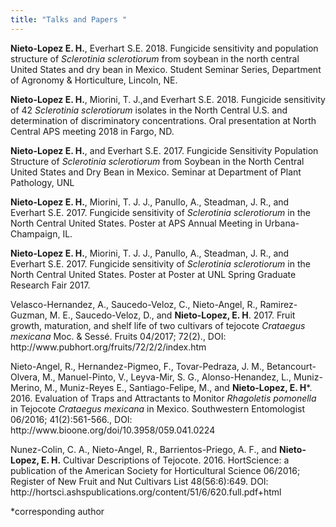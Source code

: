 ```yaml
---
title: "Talks and Papers "
---
```

  
  
  
        
**Nieto-Lopez E. H.**, Everhart S.E.  2018.  Fungicide sensitivity and population structure of _Sclerotinia sclerotiorum_ from soybean in the north central United States and dry bean in Mexico. Student Seminar Series, Department of Agronomy & Horticulture, Lincoln, NE.

**Nieto-Lopez E. H.**, Miorini, T. J.,and Everhart S.E. 2018. Fungicide sensitivity of 42 _Sclerotinia sclerotiorum_ isolates in the North Central U.S. and determination of discriminatory concentrations. Oral presentation at North Central APS meeting 2018 in Fargo, ND. 


**Nieto-Lopez E. H.**, and Everhart S.E. 2017. Fungicide Sensitivity Population Structure of _Sclerotinia sclerotiorum_ from Soybean in the North
Central United States and Dry Bean in Mexico. Seminar at Department of
Plant Pathology, UNL

**Nieto-Lopez E. H.**, Miorini, T. J. J., Panullo, A., Steadman, J. R., and Everhart S.E. 2017. Fungicide sensitivity of _Sclerotinia sclerotiorum_ in the North Central United States. Poster at APS Annual Meeting  in Urbana-Champaign, IL.

**Nieto-Lopez E. H.**, Miorini, T. J. J., Panullo, A., Steadman, J. R., and
Everhart S.E. 2017. Fungicide sensitivity of _Sclerotinia sclerotiorum_ in the
North Central United States. Poster at Poster at UNL Spring Graduate Research Fair 2017.

Velasco-Hernandez, A., Saucedo-Veloz, C., Nieto-Angel, R., Ramirez-Guzman, M. E., Saucedo-Veloz, D., and **Nieto-Lopez, E. H**. 2017. Fruit growth, maturation, and shelf life of two cultivars of tejocote _Crataegus mexicana_ Moc. & Sessé. Fruits 04/2017; 72(2)., DOI:
http://www.pubhort.org/fruits/72/2/2/index.htm

Nieto-Angel, R., Hernandez-Pigmeo, F., Tovar-Pedraza, J. M., Betancourt-Olvera, M., Manuel-Pinto, V., Leyva-Mir, S. G., Alonso-Henandez, L., Muniz-Merino, M., Muniz-Reyes E., Santiago-Felipe, M., and **Nieto-Lopez, E. H***. 2016. Evaluation of Traps and Attractants to Monitor _Rhagoletis pomonella_ in Tejocote _Crataegus mexicana_ in Mexico. Southwestern Entomologist 06/2016; 41(2):561-566., DOI:
http://www.bioone.org/doi/10.3958/059.041.0224

Nunez-Colin, C. A., Nieto-Angel, R., Barrientos-Priego, A. F., and **Nieto-Lopez, E. H.** Cultivar Descriptions of Tejocote. 2016. HortScience: a publication of the American Society for Horticultural Science 06/2016; Register
of New Fruit and Nut Cultivars List 48(56:6):649. DOI:
http://hortsci.ashspublications.org/content/51/6/620.full.pdf+html


*corresponding author